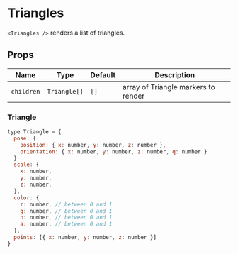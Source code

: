 
# Triangles

`<Triangles />` renders a list of triangles.

## Props

| Name       | Type         | Default | Description                         |
| ---------- | ------------ | ------- | ----------------------------------- |
| `children` | `Triangle[]` | `[]`    | array of Triangle markers to render |

### Triangle

```js
type Triangle = {
  pose: {
    position: { x: number, y: number, z: number },
    orientation: { x: number, y: number, z: number, q: number }
  }
  scale: {
    x: number,
    y: number,
    z: number,
  },
  color: {
    r: number, // between 0 and 1
    g: number, // between 0 and 1
    b: number, // between 0 and 1
    a: number, // between 0 and 1
  },
  points: [{ x: number, y: number, z: number }]
}
```

<Triangles />
